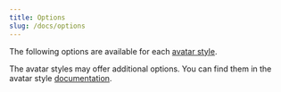 ```yaml
---
title: Options
slug: /docs/options
---
```



The following options are available for each [avatar style](/styles).

<Options schema={coreSchema} />

The avatar styles may offer additional options. You can find them in the avatar style [documentation](/styles).
